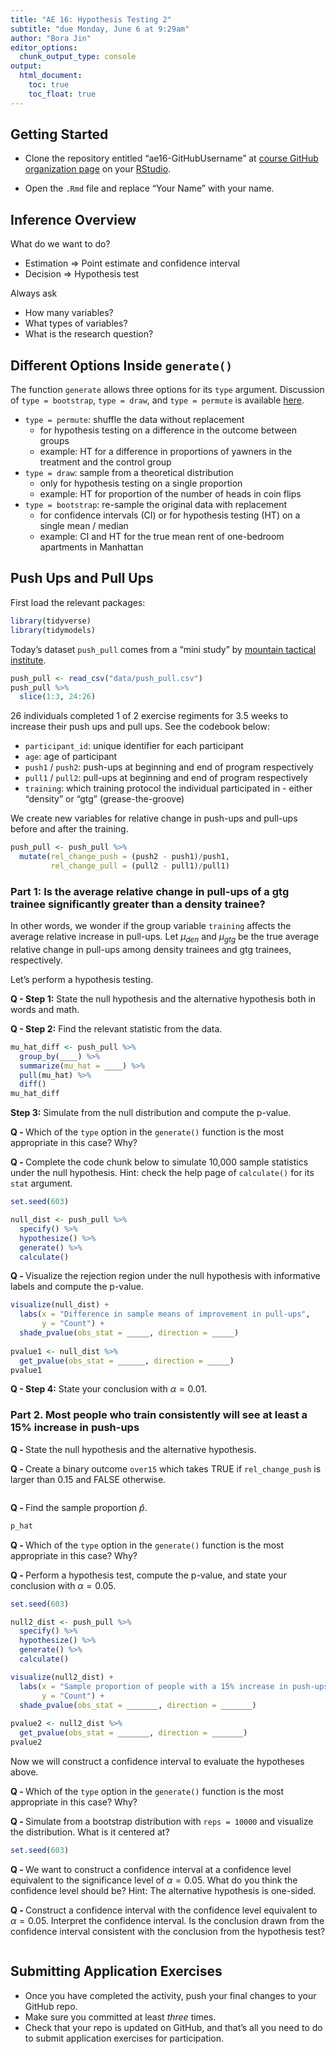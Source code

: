 ```yaml
---
title: "AE 16: Hypothesis Testing 2"
subtitle: "due Monday, June 6 at 9:29am"
author: "Bora Jin"
editor_options:
  chunk_output_type: console
output: 
  html_document: 
    toc: true
    toc_float: true
---
```


## Getting Started 

- Clone the repository entitled "ae16-GitHubUsername" at [course GitHub organization page](https://github.com/sta199-summer22) on your [RStudio](https://vm-manage.oit.duke.edu/containers).

- Open the `.Rmd` file and replace "Your Name" with your name. 

## Inference Overview 

What do we want to do? 

- Estimation $\Rightarrow$ Point estimate and confidence interval 
- Decision $\Rightarrow$ Hypothesis test

Always ask 

- How many variables?
- What types of variables?
- What is the research question? 

## Different Options Inside `generate()`

The function `generate` allows three options for its `type` argument. Discussion of `type = bootstrap`, `type = draw`, and `type = permute` is available [here](https://infer.netlify.app/reference/generate.html).

- `type = permute`: shuffle the data without replacement
  - for hypothesis testing on a difference in the outcome between groups 
  - example: HT for a difference in proportions of yawners in the treatment and the control group 

- `type = draw`: sample from a theoretical distribution 
  - only for hypothesis testing on a single proportion
  - example: HT for proportion of the number of heads in coin flips
  
- `type = bootstrap`: re-sample the original data with replacement
  - for confidence intervals (CI) or for hypothesis testing (HT) on a single mean / median
  - example: CI and HT for the true mean rent of one-bedroom apartments in Manhattan

## Push Ups and Pull Ups 

First load the relevant packages:

```r
library(tidyverse)
library(tidymodels)
```

Today's dataset `push_pull` comes from a "mini study" by [mountain tactical institute](https://mtntactical.com/knowledge/mini-study-grease-the-groove-beats-density-for-push-up-pull-up-improvement/). 

```r
push_pull <- read_csv("data/push_pull.csv")
push_pull %>%
  slice(1:3, 24:26)
```

26 individuals completed 1 of 2 exercise regiments for 3.5 weeks to increase their push ups and pull ups. See the codebook below:

- `participant_id`: unique identifier for each participant
- `age`: age of participant
- `push1` / `push2`: push-ups at beginning and end of program respectively
- `pull1` / `pull2`: pull-ups at beginning and end of program respectively
- `training`: which training protocol the individual participated in - either "density" or "gtg" (grease-the-groove)

We create new variables for relative change in push-ups and pull-ups before and after the training. 

```r
push_pull <- push_pull %>%
  mutate(rel_change_push = (push2 - push1)/push1, 
         rel_change_pull = (pull2 - pull1)/pull1)
```

### Part 1: Is the average relative change in pull-ups of a gtg trainee significantly greater than a density trainee?

In other words, we wonder if the group variable `training` affects the average relative increase in pull-ups. Let $\mu_{den}$ and $\mu_{gtg}$ be the true average relative change in pull-ups among density trainees and gtg trainees, respectively.

Let's perform a hypothesis testing. 

**Q - Step 1:** State the null hypothesis and the alternative hypothesis both in words and math.

**Q - Step 2:** Find the relevant statistic from the data. 

```r
mu_hat_diff <- push_pull %>% 
  group_by(____) %>% 
  summarize(mu_hat = ____) %>% 
  pull(mu_hat) %>% 
  diff()
mu_hat_diff
```

**Step 3:** Simulate from the null distribution and compute the p-value. 

**Q - ** Which of the `type` option in the `generate()` function is the most appropriate in this case? Why?

**Q - ** Complete the code chunk below to simulate 10,000 sample statistics under the null hypothesis. Hint: check the help page of `calculate()` for its `stat` argument. 

```r
set.seed(603)

null_dist <- push_pull %>% 
  specify() %>%
  hypothesize() %>% 
  generate() %>%
  calculate()
```

**Q - ** Visualize the rejection region under the null hypothesis with informative labels and compute the p-value. 

```r
visualize(null_dist) +
  labs(x = "Difference in sample means of improvement in pull-ups", 
       y = "Count") +
  shade_pvalue(obs_stat = _____, direction = _____) 
  
pvalue1 <- null_dist %>%
  get_pvalue(obs_stat = ______, direction = _____) 
pvalue1
```

**Q - Step 4:** State your conclusion with $\alpha = 0.01$.

### Part 2. Most people who train consistently will see at least a 15% increase in push-ups

**Q - ** State the null hypothesis and the alternative hypothesis.
  
**Q - ** Create a binary outcome `over15` which takes TRUE if `rel_change_push` is larger than 0.15 and FALSE otherwise. 

```r
```

**Q - ** Find the sample proportion $\hat{p}$. 

```r
p_hat
```

**Q - ** Which of the `type` option in the `generate()` function is the most appropriate in this case? Why?

**Q - ** Perform a hypothesis test, compute the p-value, and state your conclusion with $\alpha = 0.05$.

```r
set.seed(603)

null2_dist <- push_pull %>% 
  specify() %>%
  hypothesize() %>% 
  generate() %>%
  calculate()

visualize(null2_dist) +
  labs(x = "Sample proportion of people with a 15% increase in push-ups", 
       y = "Count") +
  shade_pvalue(obs_stat = _______, direction = _______) 
  
pvalue2 <- null2_dist %>%
  get_pvalue(obs_stat = _______, direction = _______) 
pvalue2
```

Now we will construct a confidence interval to evaluate the hypotheses above. 

**Q - ** Which of the `type` option in the `generate()` function is the most appropriate in this case? Why?

**Q - ** Simulate from a bootstrap distribution with `reps = 10000` and visualize the distribution. What is it centered at? 

```r
set.seed(603)

```

**Q - ** We want to construct a confidence interval at a confidence level equivalent to the significance level of $\alpha = 0.05$. What do you think the confidence level should be? Hint: The alternative hypothesis is one-sided. 

**Q - ** Construct a confidence interval with the confidence level equivalent to $\alpha = 0.05$. Interpret the confidence interval. Is the conclusion drawn from the confidence interval consistent with the conclusion from the hypothesis test? 

```r
```

## Submitting Application Exercises

- Once you have completed the activity, push your final changes to your GitHub repo. 
- Make sure you committed at least *three* times. 
- Check that your repo is updated on GitHub, and that’s all you need to do to submit application exercises for participation.

